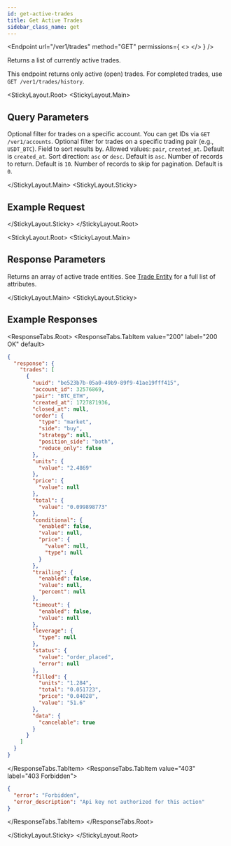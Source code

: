 ```yaml
---
id: get-active-trades
title: Get Active Trades
sidebar_class_name: get
---
```



<Endpoint
  url="/ver1/trades"
  method="GET"
  permissions={
    <>
      <Permission title="Permission" description="SMART_TRADES_READ" />
      <Permission title="Security" description="SIGNED" />
    </>
  }
/>

Returns a list of currently active trades.

<Informer variant="info">
  This endpoint returns only active (open) trades. For completed trades, use <code>GET /ver1/trades/history</code>.
</Informer>

<Separator />

<StickyLayout.Root>
  <StickyLayout.Main>

## Query Parameters

<ApiParam name="account_id" type="integer" id="account_id">
  Optional filter for trades on a specific account. You can get IDs via <code>GET /ver1/accounts</code>.
</ApiParam>

<ApiParam name="pair" type="string" id="pair">
  Optional filter for trades on a specific trading pair (e.g., <code>USDT_BTC</code>).
</ApiParam>

<ApiParam name="order_by" type="string" id="order_by">
  Field to sort results by. Allowed values: <code>pair</code>, <code>created_at</code>. Default is <code>created_at</code>.
</ApiParam>

<ApiParam name="order_direction" type="string" id="order_direction">
  Sort direction: <code>asc</code> or <code>desc</code>. Default is <code>asc</code>.
</ApiParam>

<ApiParam name="limit" type="integer" id="limit">
  Number of records to return. Default is <code>10</code>.
</ApiParam>

<ApiParam name="offset" type="integer" id="offset">
  Number of records to skip for pagination. Default is <code>0</code>.
</ApiParam>

  </StickyLayout.Main>
  <StickyLayout.Sticky>

## Example Request

<NoContentEndpoint method="GET" endpoint="/ver1/trades?account_id=1&amp;limit=5" />

  </StickyLayout.Sticky>
</StickyLayout.Root>

<StickyLayout.Root>
  <StickyLayout.Main>

## Response Parameters

Returns an array of active trade entities. See [Trade Entity](/docs/smart-trade/simple_test) for a full list of attributes.

  </StickyLayout.Main>
  <StickyLayout.Sticky>

## Example Responses

<ResponseTabs.Root>
  <ResponseTabs.TabItem value="200" label="200 OK" default>

```json
{
  "response": {
    "trades": [
      {
        "uuid": "be523b7b-05a0-49b9-89f9-41ae19fff415",
        "account_id": 32576869,
        "pair": "BTC_ETH",
        "created_at": 1727871936,
        "closed_at": null,
        "order": {
          "type": "market",
          "side": "buy",
          "strategy": null,
          "position_side": "both",
          "reduce_only": false
        },
        "units": {
          "value": "2.4869"
        },
        "price": {
          "value": null
        },
        "total": {
          "value": "0.099898773"
        },
        "conditional": {
          "enabled": false,
          "value": null,
          "price": {
            "value": null,
            "type": null
          }
        },
        "trailing": {
          "enabled": false,
          "value": null,
          "percent": null
        },
        "timeout": {
          "enabled": false,
          "value": null
        },
        "leverage": {
          "type": null
        },
        "status": {
          "value": "order_placed",
          "error": null
        },
        "filled": {
          "units": "1.284",
          "total": "0.051723",
          "price": "0.04028",
          "value": "51.6"
        },
        "data": {
          "cancelable": true
        }
      }
    ]
  }
}
```

  </ResponseTabs.TabItem>
  <ResponseTabs.TabItem value="403" label="403 Forbidden">

```json
{
  "error": "Forbidden",
  "error_description": "Api key not authorized for this action"
}
```

  </ResponseTabs.TabItem>
</ResponseTabs.Root>

  </StickyLayout.Sticky>
</StickyLayout.Root>